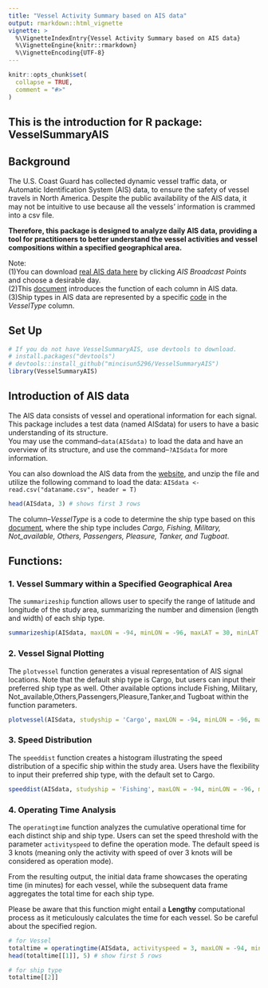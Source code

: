 ```yaml
---
title: "Vessel Activity Summary based on AIS data"
output: rmarkdown::html_vignette
vignette: >
  %\VignetteIndexEntry{Vessel Activity Summary based on AIS data}
  %\VignetteEngine{knitr::rmarkdown}
  %\VignetteEncoding{UTF-8}
---
```


```r
knitr::opts_chunk$set(
  collapse = TRUE,
  comment = "#>"
)
```
## This is the introduction for R package: VesselSummaryAIS 
## Background 

The U.S. Coast Guard has collected dynamic vessel traffic data, or Automatic Identification System (AIS) data, to ensure the safety of vessel travels in North America. Despite the public availability of the AIS data, it may not be intuitive to use because all the vessels' information is crammed into a csv file. 

**Therefore, this package is designed to analyze daily AIS data, providing a tool for practitioners to better understand the vessel activities and vessel compositions within a specified geographical area.**

Note:\
(1)You can download [real AIS data here](https://marinecadastre.gov/ais/) by clicking *AIS Broadcast Points* and choose a desirable day.\
(2)This [document](https://coast.noaa.gov/data/marinecadastre/ais/data-dictionary.pdf) introduces the function of each column in AIS data.\
(3)Ship types in AIS data are represented by a specific [code](https://coast.noaa.gov/data/marinecadastre/ais/VesselTypeCodes2018.pdf) in the *VesselType* column.

## Set Up
```r
# If you do not have VesselSummaryAIS, use devtools to download.
# install.packages("devtools")
# devtools::install_github("mincisun5296/VesselSummaryAIS")
library(VesselSummaryAIS)
```

## Introduction of AIS data 

The AIS data consists of vessel and operational information for each signal. This package includes a test data (named AISdata) for users to have a basic understanding of its structure.\
You may use the command--`data(AISdata)` to load the data and have an overview of its structure, and use the command--`?AISdata` for more information.\

You can also download the AIS data from the [website](https://marinecadastre.gov/ais/), and unzip the file and utilize the following command to load the data:
`AISdata <- read.csv("dataname.csv", header = T)`\

```r
head(AISdata, 3) # shows first 3 rows
```
The column--*VesselType* is a code to determine the ship type based on this [ document](https://coast.noaa.gov/data/marinecadastre/ais/VesselTypeCodes2018.pdf), where the ship type includes
*Cargo, Fishing, Military, Not_available, Others, Passengers, Pleasure, Tanker, and Tugboat*. 

## Functions:
### 1.  Vessel Summary within a Specified Geographical Area
The `summarizeship` function allows user to specify the range of latitude and longitude of the study area, summarizing the number and dimension (length and width) of each ship type.
```r
summarizeship(AISdata, maxLON = -94, minLON = -96, maxLAT = 30, minLAT = 27)

```

### 2.  Vessel Signal Plotting
The `plotvessel` function  generates a visual representation of AIS signal locations. Note that the default ship type is Cargo, but users can input their preferred ship type as well. Other available options include Fishing, Military, Not_available,Others,Passengers,Pleasure,Tanker,and Tugboat within the function parameters.
```r
plotvessel(AISdata, studyship = 'Cargo', maxLON = -94, minLON = -96, maxLAT = 30, minLAT = 27)
```

### 3. Speed Distribution
The `speeddist` function creates a histogram illustrating the speed distribution of a specific ship within the study area. Users have the flexibility to input their preferred ship type, with the default set to Cargo.

```r
speeddist(AISdata, studyship = 'Fishing', maxLON = -94, minLON = -96, maxLAT = 30, minLAT = 27)
```

### 4. Operating Time Analysis
The `operatingtime` function  analyzes the cumulative operational time for each distinct ship and ship type. Users can set the speed threshold with the parameter `activityspeed` to define the operation mode. The default speed is 3 knots (meaning only the activity with speed of over 3 knots will be considered as operation mode).

From the resulting output, the initial data frame showcases the operating time (in minutes) for each vessel, while the subsequent data frame aggregates the total time for each ship type.

Please be aware that this function might entail a **Lengthy** computational process as it meticulously calculates the time for each vessel. So be careful about the specified region.

```r
# for Vessel
totaltime = operatingtime(AISdata, activityspeed = 3, maxLON = -94, minLON = -96, maxLAT = 30, minLAT = 27 )
head(totaltime[[1]], 5) # show first 5 rows
```

```r
# for ship type
totaltime[[2]]
```
